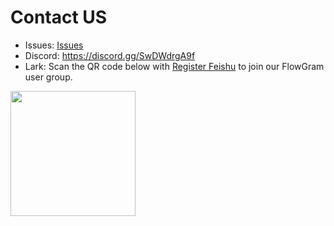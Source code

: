 # Contact US

- Issues: [Issues](https://github.com/bytedance/flowgram.ai/issues)
- Discord: https://discord.gg/SwDWdrgA9f
- Lark: Scan the QR code below with [Register Feishu](https://www.feishu.cn/en/) to join our FlowGram user group.

<img src="/lark-group.png" width="200"/>
